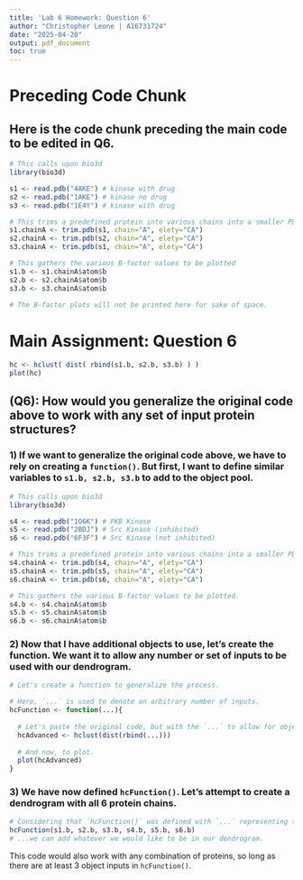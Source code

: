 ```yaml
---
title: 'Lab 6 Homework: Question 6'
author: "Christopher Leone | A16731724"
date: "2025-04-20"
output: pdf_document
toc: true
---
```


# Preceding Code Chunk

## Here is the code chunk preceding the main code to be edited in Q6.


```r
# This calls upon bio3d
library(bio3d)

s1 <- read.pdb("4AKE") # kinase with drug
s2 <- read.pdb("1AKE") # kinase no drug
s3 <- read.pdb("1E4Y") # kinase with drug

# This trims a predefined protein into various chains into a smaller PDB object.
s1.chainA <- trim.pdb(s1, chain="A", elety="CA")
s2.chainA <- trim.pdb(s2, chain="A", elety="CA")
s3.chainA <- trim.pdb(s1, chain="A", elety="CA")

# This gathers the various B-factor values to be plotted
s1.b <- s1.chainA$atom$b
s2.b <- s2.chainA$atom$b
s3.b <- s3.chainA$atom$b

# The B-factor plots will not be printed here for sake of space.
```


# Main Assignment: Question 6

```r
hc <- hclust( dist( rbind(s1.b, s2.b, s3.b) ) )
plot(hc)
```


## (Q6): How would you generalize the original code above to work with any set of input protein structures?

### 1) If we want to generalize the original code above, we have to rely on creating a `function()`. But first, I want to define similar variables to `s1.b, s2.b, s3.b` to add to the object pool.


```r
# This calls upon bio3d
library(bio3d)

s4 <- read.pdb("1O6K") # PKB Kinase
s5 <- read.pdb("2BDJ") # Src Kinase (inhibited)
s6 <- read.pdb("6F3F") # Src Kinase (not inhibited)

# This trims a predefined protein into various chains into a smaller PDB object.
s4.chainA <- trim.pdb(s4, chain="A", elety="CA")
s5.chainA <- trim.pdb(s5, chain="A", elety="CA")
s6.chainA <- trim.pdb(s6, chain="A", elety="CA")

# This gathers the various B-factor values to be plotted.
s4.b <- s4.chainA$atom$b
s5.b <- s5.chainA$atom$b
s6.b <- s6.chainA$atom$b
```


### 2) Now that I have additional objects to use, let's create the function. We want it to allow any number or set of inputs to be used with our dendrogram.


```r
# Let's create a function to generalize the process. 

# Here, `...` is used to denote an arbitrary number of inputs.
hcFunction <- function(...){
  
  # Let's paste the original code, but with the `...` to allow for object variation.
  hcAdvanced <- hclust(dist(rbind(...)))
  
  # And now, to plot.
  plot(hcAdvanced)
}
```


### 3) We have now defined `hcFunction()`. Let's attempt to create a dendrogram with all 6 protein chains.


```r
# Considering that `hcFunction()` was defined with `...` representing the arguments...
hcFunction(s1.b, s2.b, s3.b, s4.b, s5.b, s6.b)
# ...we can add whatever we would like to be in our dendrogram.
```


This code would also work with any combination of proteins, so long as there are at least 3 object inputs in `hcFunction()`.

